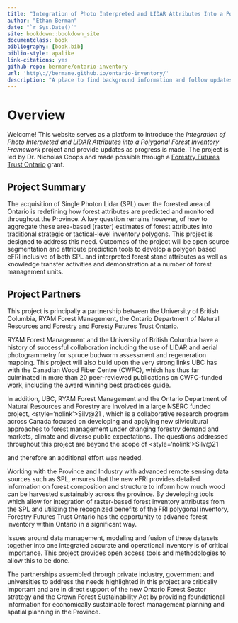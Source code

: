 ```yaml
--- 
title: "Integration of Photo Interpreted and LIDAR Attributes Into a Polygonal Forest Inventory Framework"
author: "Ethan Berman"
date: "`r Sys.Date()`"
site: bookdown::bookdown_site
documentclass: book
bibliography: [book.bib]
biblio-style: apalike
link-citations: yes
github-repo: bermane/ontario-inventory
url: 'http\://bermane.github.io/ontario-inventory/'
description: "A place to find background information and follow updates related to the project."
---
```


# Overview {-}

Welcome! This website serves as a platform to introduce the *Integration of Photo Interpreted and LiDAR Attributes into a Polygonal Forest Inventory Framework* project and provide updates as progress is made. The project is led by Dr. Nicholas Coops and made possible through a [Forestry Futures Trust Ontario](http://www.forestryfutures.ca/) grant.

## Project Summary {-}

The acquisition of Single Photon Lidar (SPL) over the forested area of Ontario is redefining how forest attributes are predicted and monitored throughout the Province. A key question remains however, of how to aggregate these area-based (raster) estimates of forest attributes into traditional strategic or tactical-level inventory polygons. This project is designed to address this need. Outcomes of the project will be open source segmentation and attribute prediction tools to develop a polygon based eFRI inclusive of both SPL and interpreted forest stand attributes as well as knowledge transfer activities and demonstration at a number of forest management units.

## Project Partners {-}

This project is principally a partnership between the University of British Columbia, RYAM Forest Management, the Ontario Department of Natural Resources and Forestry and Foresty Futures Trust Ontario.

RYAM Forest Management and the University of British Columbia have a history of successful collaboration including the use of LIDAR and aerial photogrammetry for spruce budworm assessment and regeneration mapping. This project will also build upon the very strong links UBC has with the Canadian Wood Fiber Centre (CWFC), which has thus far culminated in more than 20 peer-reviewed publications on CWFC-funded work, including the award winning best practices guide. 

In addition, UBC, RYAM Forest Management and the Ontario Department of Natural Resources and Forestry are involved in a large NSERC funded project, <style='nolink'>Silv@<!-- -->21</style>, which is a collaborative research program across Canada focused on developing and applying new silvicultural approaches to forest management under changing forestry demand and markets, climate and diverse public expectations. The questions addressed throughout this project are beyond the scope of <style='nolink'>Silv@<!-- -->21</style> and therefore an additional effort was needed. 

Working with the Province and Industry with advanced remote sensing data sources such as SPL, ensures that the new eFRI provides detailed information on forest composition and structure to inform how much wood can be harvested sustainably across the province. By developing tools which allow for integration of raster-based forest inventory attributes from the SPL and utilizing the recognized benefits of the FRI polygonal inventory, Forestry Futures Trust Ontario has the opportunity to advance forest inventory within Ontario in a significant way.

Issues around data management, modeling and fusion of these datasets together into one integrated accurate and operational inventory is of critical importance. This project provides open access tools and methodologies to allow this to be done. 

The partnerships assembled through private industry, government and universities to address the needs highlighted in this project are critically important and are in direct support of the new Ontario Forest Sector strategy and the Crown Forest Sustainability Act by providing foundational information for economically sustainable forest management planning and spatial planning in the Province.

